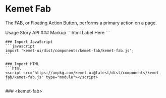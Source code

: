 
<Meta of={FabStories} />

# Kemet Fab

The FAB, or Floating Action Button, performs a primary action on a page.

<kemet-tabs panel-effect="stacked" divider>
  <kemet-tab slot="tab">Usage</kemet-tab>
  <kemet-tab slot="tab">Story</kemet-tab>
  <kemet-tab slot="tab">API</kemet-tab>
  <kemet-tab-panel slot="panel">
    ### Markup
    ```html
    <kemet-fab>
      <kemet-icon slot="icon" icon="[chose-an-icon]"></kemet-icon>
      Label Here
    </kemet-fab>
    ```

    ### Import JavaScript
    ```javascript
    import 'kemet-ui/dist/components/kemet-fab/kemet-fab.js';
    ```

    ### Import HTML
    ```html
    <script src="https://unpkg.com/kemet-ui@latest/dist/components/kemet-fab/kemet-fab.js" type="module"></script>
    ```
  </kemet-tab-panel>
  <kemet-tab-panel slot="panel">
    <Canvas of={FabStories.Standard}  />
    <ArgsTable story={PRIMARY_STORY} />
  </kemet-tab-panel>
  <kemet-tab-panel slot="panel">
    ### &lt;kemet-fab&gt;
    <ArgsTable of="kemet-fab" />
  </kemet-tab-panel>
</kemet-tabs>
